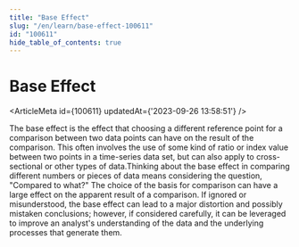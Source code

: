 ```yaml
---
title: "Base Effect"
slug: "/en/learn/base-effect-100611"
id: "100611"
hide_table_of_contents: true
---
```



# Base Effect

<ArticleMeta id={100611} updatedAt={'2023-09-26 13:58:51'} />
<div className='border-solid border-b border-t-0 my-4 border-[var(--ifm-color-gray-300)]' />

The base effect is the effect that choosing a different reference point for a comparison between two data points can have on the result of the comparison. This often involves the use of some kind of ratio or index value between two points in a time-series data set, but can also apply to cross-sectional or other types of data.Thinking about the base effect in comparing different numbers or pieces of data means considering the question, "Compared to what?" The choice of the basis for comparison can have a large effect on the apparent result of a comparison. If ignored or misunderstood, the base effect can lead to a major distortion and possibly mistaken conclusions; however, if considered carefully, it can be leveraged to improve an analyst's understanding of the data and the underlying processes that generate them.

